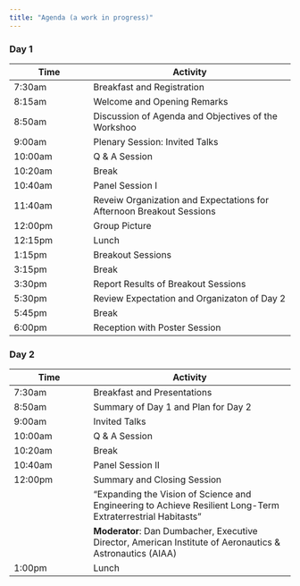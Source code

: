 ```yaml
---
title: "Agenda (a work in progress)"
---
```


### Day 1

| Time | Activity |
|------|---------------|
| 7:30am | Breakfast and Registration |
| 8:15am | Welcome and Opening Remarks |
| 8:50am | Discussion of Agenda and Objectives of the Workshoo | 
| 9:00am | Plenary Session: Invited Talks |
| 10:00am | Q & A Session |
| 10:20am | Break |
| 10:40am | Panel Session I |
| 11:40am | Reveiw Organization and Expectations for Afternoon Breakout Sessions |
| 12:00pm | Group Picture |
| 12:15pm | Lunch |
| 1:15pm | Breakout Sessions |
| 3:15pm | Break |
| 3:30pm | Report Results of Breakout Sessions |
| 5:30pm | Review Expectation and Organizaton of Day 2 |
| 5:45pm | Break |
| 6:00pm | Reception with Poster Session |

### Day 2

| Time | Activity |
|------|---------------|
| 7:30am | Breakfast and Presentations |
| 8:50am | Summary of Day 1 and Plan for Day 2 |
| 9:00am | Invited Talks |
| 10:00am | Q & A Session |
| 10:20am | Break |
| 10:40am | Panel Session II |
| 12:00pm | Summary and Closing Session |
|         | "Expanding the Vision of Science and Engineering to Achieve Resilient Long-Term Extraterrestrial Habitasts" |
|         | **Moderator**: Dan Dumbacher, Executive Director, American Institute of Aeronautics & Astronautics (AIAA) |
| 1:00pm | Lunch |
